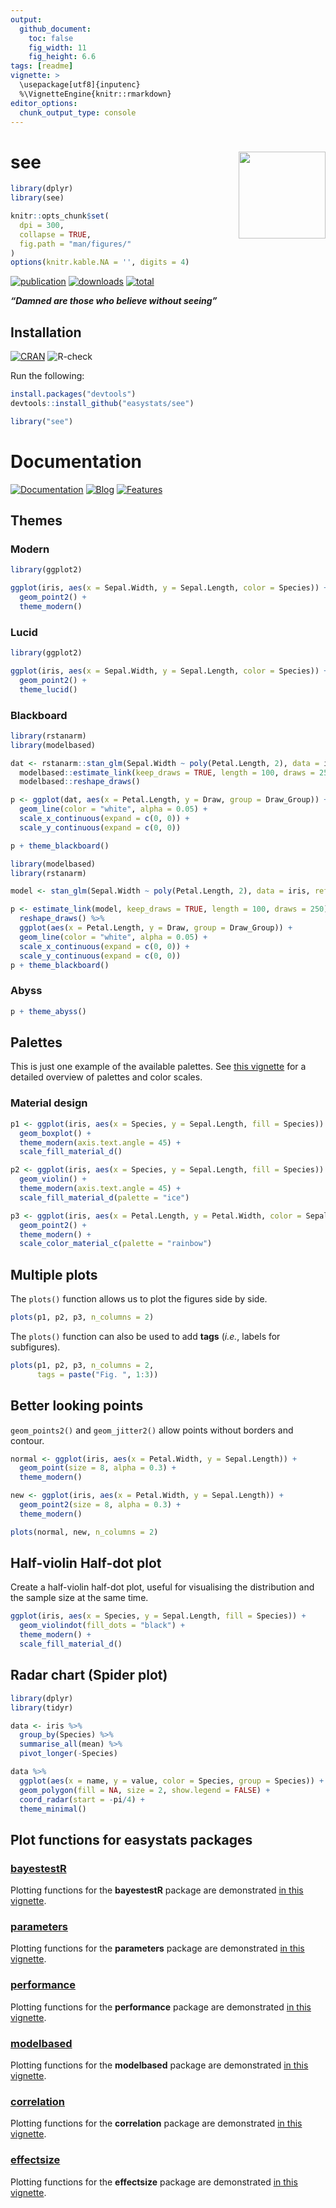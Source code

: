 ```yaml
---
output: 
  github_document:
    toc: false
    fig_width: 11
    fig_height: 6.6
tags: [readme]
vignette: >
  \usepackage[utf8]{inputenc}
  %\VignetteEngine{knitr::rmarkdown}
editor_options: 
  chunk_output_type: console
---
```



# see <img src='man/figures/logo.png' align="right" height="139" />

```r
library(dplyr)
library(see)

knitr::opts_chunk$set(
  dpi = 300,
  collapse = TRUE,
  fig.path = "man/figures/"
)
options(knitr.kable.NA = '', digits = 4)
```

[![publication](https://img.shields.io/badge/Cite-Unpublished-yellow)](https://github.com/easystats/see/blob/master/inst/CITATION)
[![downloads](http://cranlogs.r-pkg.org/badges/see)](https://cran.r-project.org/package=see)
[![total](https://cranlogs.r-pkg.org/badges/grand-total/see)](https://cranlogs.r-pkg.org/) 

***"Damned are those who believe without seeing"***

## Installation

[![CRAN](http://www.r-pkg.org/badges/version/see)](https://cran.r-project.org/package=see)
![R-check](https://github.com/easystats/see/workflows/R-check/badge.svg)

Run the following:

```r
install.packages("devtools")
devtools::install_github("easystats/see")
```
```r
library("see")
```


# Documentation

[![Documentation](https://img.shields.io/badge/documentation-see-orange.svg?colorB=E91E63)](https://easystats.github.io/see/)
[![Blog](https://img.shields.io/badge/blog-easystats-orange.svg?colorB=FF9800)](https://easystats.github.io/blog/posts/)
[![Features](https://img.shields.io/badge/features-see-orange.svg?colorB=2196F3)](https://easystats.github.io/see/reference/index.html)

## Themes

### Modern

```r
library(ggplot2)

ggplot(iris, aes(x = Sepal.Width, y = Sepal.Length, color = Species)) +
  geom_point2() +
  theme_modern()
```


### Lucid

```r
library(ggplot2)

ggplot(iris, aes(x = Sepal.Width, y = Sepal.Length, color = Species)) +
  geom_point2() +
  theme_lucid()
```


### Blackboard

```r
library(rstanarm)
library(modelbased)

dat <- rstanarm::stan_glm(Sepal.Width ~ poly(Petal.Length, 2), data = iris) %>%
  modelbased::estimate_link(keep_draws = TRUE, length = 100, draws = 250) %>%
  modelbased::reshape_draws()

p <- ggplot(dat, aes(x = Petal.Length, y = Draw, group = Draw_Group)) +
  geom_line(color = "white", alpha = 0.05) +
  scale_x_continuous(expand = c(0, 0)) +
  scale_y_continuous(expand = c(0, 0))

p + theme_blackboard() 
```
```r
library(modelbased)
library(rstanarm)

model <- stan_glm(Sepal.Width ~ poly(Petal.Length, 2), data = iris, refresh = 0)

p <- estimate_link(model, keep_draws = TRUE, length = 100, draws = 250) %>% 
  reshape_draws() %>% 
  ggplot(aes(x = Petal.Length, y = Draw, group = Draw_Group)) +
  geom_line(color = "white", alpha = 0.05) +
  scale_x_continuous(expand = c(0, 0)) +
  scale_y_continuous(expand = c(0, 0))
p + theme_blackboard()
```

### Abyss

```r
p + theme_abyss() 
```

## Palettes

This is just one example of the available palettes. See [this vignette](https://easystats.github.io/see/articles/seecolorscales.html) for a detailed overview of palettes and color scales.

### Material design

```r
p1 <- ggplot(iris, aes(x = Species, y = Sepal.Length, fill = Species)) +
  geom_boxplot() +
  theme_modern(axis.text.angle = 45) +
  scale_fill_material_d()

p2 <- ggplot(iris, aes(x = Species, y = Sepal.Length, fill = Species)) +
  geom_violin() +
  theme_modern(axis.text.angle = 45) +
  scale_fill_material_d(palette = "ice")

p3 <- ggplot(iris, aes(x = Petal.Length, y = Petal.Width, color = Sepal.Length)) +
  geom_point2() +
  theme_modern() +
  scale_color_material_c(palette = "rainbow")
```

## Multiple plots

The `plots()` function allows us to plot the figures side by side.

```r
plots(p1, p2, p3, n_columns = 2)
```

The `plots()` function can also be used to add **tags** (*i.e.*, labels for subfigures).

```r
plots(p1, p2, p3, n_columns = 2, 
      tags = paste("Fig. ", 1:3))
```



## Better looking points

`geom_points2()` and `geom_jitter2()` allow points without borders and contour.

```r
normal <- ggplot(iris, aes(x = Petal.Width, y = Sepal.Length)) +
  geom_point(size = 8, alpha = 0.3) +
  theme_modern()

new <- ggplot(iris, aes(x = Petal.Width, y = Sepal.Length)) +
  geom_point2(size = 8, alpha = 0.3) +
  theme_modern()

plots(normal, new, n_columns = 2)
```



## Half-violin Half-dot plot

Create a half-violin half-dot plot, useful for visualising the distribution and the sample size at the same time.

```r
ggplot(iris, aes(x = Species, y = Sepal.Length, fill = Species)) +
  geom_violindot(fill_dots = "black") +
  theme_modern() +
  scale_fill_material_d()
```

## Radar chart (Spider plot)

```r
library(dplyr)
library(tidyr)

data <- iris %>%
  group_by(Species) %>%
  summarise_all(mean) %>%
  pivot_longer(-Species)

data %>%
  ggplot(aes(x = name, y = value, color = Species, group = Species)) +
  geom_polygon(fill = NA, size = 2, show.legend = FALSE) +
  coord_radar(start = -pi/4) +
  theme_minimal()
```

## Plot functions for easystats packages

### [bayestestR](https://github.com/easystats/bayestestR)

Plotting functions for the **bayestestR** package are demonstrated [in this vignette](https://easystats.github.io/see/articles/bayestestR.html).

### [parameters](https://github.com/easystats/parameters)

Plotting functions for the **parameters** package are demonstrated [in this vignette](https://easystats.github.io/see/articles/parameters.html).

### [performance](https://github.com/easystats/performance)

Plotting functions for the **performance** package are demonstrated [in this vignette](https://easystats.github.io/see/articles/performance.html).

### [modelbased](https://github.com/easystats/modelbased)

Plotting functions for the **modelbased** package are demonstrated [in this vignette](https://easystats.github.io/see/articles/modelbased.html).

### [correlation](https://github.com/easystats/correlation)

Plotting functions for the **correlation** package are demonstrated [in this vignette](https://easystats.github.io/see/articles/correlation.html).

### [effectsize](https://github.com/easystats/effectsize)

Plotting functions for the **effectsize** package are demonstrated [in this vignette](https://easystats.github.io/see/articles/effectsize.html).

